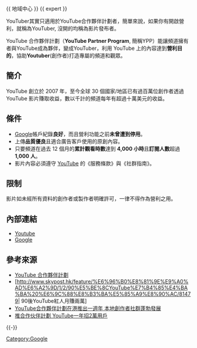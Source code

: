 {{ 地域中心 }}
{{ expert }}

{{infobox 
| title            = YouTube 合作夥伴計劃
| image            = [[File:Logo_of_YouTube_(2015-2017).svg|250px]]
| company          = [[Google|Google]]/[[Youtube|Youtube]]
| available        = yes
| current supplier = 
| last production  = 
| notes            = 
| url              =
}}
YouTuber其實只適用於YouTube合作夥伴計劃者，簡單來說，如果你有開啟營利，就稱為YouTuber, 沒開的均稱為影片發布者。

YouTube 合作夥伴計劃（'''YouTube Partner Program''', 簡稱YPP）能讓頻道擁有者與YouTube成為夥伴，變成YouTuber，利用 YouTube 上的內容達到'''營利目的'''，協助'''Youtuber'''(創作者)打造專屬的頻道和觀眾。

==簡介==
YouTube 創立於 2007 年，至今全球 30 個國家/地區已有過百萬位創作者透過 YouTube 影片賺取收益，數以千計的頻道每年有超過十萬美元的收益。

==條件==
*[[Google|Google]]帳戶紀錄'''良好'''，而且營利功能之前'''未曾遭到停用'''。
*上傳'''品質優良'''且適合廣告客戶使用的原創內容。
*只要頻道在過去 12 個月的'''累計觀看時數'''達到 '''4,000 小時'''且'''訂閱人數'''超過''' 1,000 人'''。
*影片內容必須遵守 [[YouTube|YouTube]] 的《服務條款》與《社群指南》。

==限制==
影片如未經所有資料的創作者或製作者明確許可，一律不得作為營利之用。

==內部連結==
* [[Youtube|Youtube]]
* [[Google|Google]]

==參考來源==
* [https://support.google.com/youtube/answer/72851?hl=zh-Hant YouTube 合作夥伴計劃] {{Wayback|url=https://support.google.com/youtube/answer/72851?hl=zh-Hant |date=20210721081252 }}
*[http://www.skypost.hk/feature/%E6%96%B0%E8%81%9E%E9%A0%AD%E6%A2%9D/1/2/90%E5%BE%8CYouTube%E7%B4%85%E4%BA%BA%20%E6%9C%88%E8%B3%BA%E5%85%A9%E8%90%AC/81479| 90後YouTube紅人月賺兩萬]{{dead link|date=2017年11月 |bot=InternetArchiveBot |fix-attempted=yes }}
*[http://www.techritual.com/?p=46952 YouTube合作夥伴計劃在港推出一週年 本地創作者社群蓬勃發展]{{Dead link|date=2018年6月 |bot=InternetArchiveBot |fix-attempted=no }}
*[http://www.mpfinance.com/htm/finance/20130905/news/ec_ecf1.htm 推合作伙伴計劃 YouTube一年招2萬用戶] {{Wayback|url=http://www.mpfinance.com/htm/finance/20130905/news/ec_ecf1.htm |date=20160304201015 }}

{{-}}
{{Google服务}}

[[Category:Google|Category:Google]]